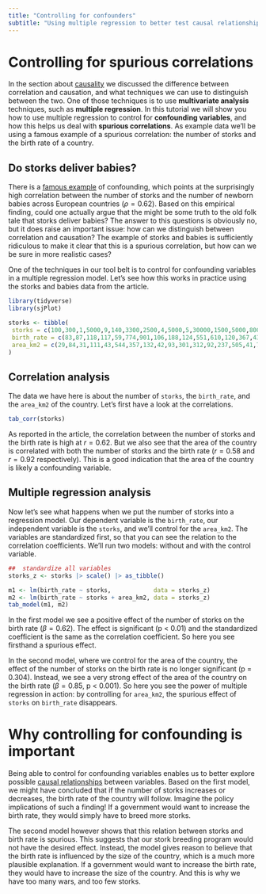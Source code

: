 ```yaml
---
title: "Controlling for confounders"
subtitle: "Using multiple regression to better test causal relationships"
---
```


# Controlling for spurious correlations

In the section about [causality](../concepts/causality.qmd) we discussed the difference between correlation and causation, and what techniques we can use to distinguish between the two.
One of those techniques is to use **multivariate analysis** techniques, such as **multiple regression**.
In this tutorial we will show you how to use multiple regression to control for **confounding variables**, and how this helps us deal with **spurious correlations**.
As example data we'll be using a famous example of a spurious correlation: the number of storks and the birth rate of a country.

## Do storks deliver babies?

There is a [famous example](http://www.brixtonhealth.com/storksBabies.pdf) of confounding, which points at the surprisingly high correlation between the number of storks and the number of newborn babies across European countries ($\rho = 0.62$).
Based on this empirical finding, could one actually argue that the might be some truth to the old folk tale that storks deliver babies?
The answer to this questions is obviously no, but it does raise an important issue: 
how can we distinguish between correlation and causation?
The example of storks and babies is sufficiently ridiculous to make it clear that this is a spurious correlation, but how can we be sure in more realistic cases?

One of the techniques in our tool belt is to control for confounding variables in a multiple regression model.
Let's see how this works in practice using the storks and babies data from the article.

```r
library(tidyverse)
library(sjPlot)

storks <- tibble(
 storks = c(100,300,1,5000,9,140,3300,2500,4,5000,5,30000,1500,5000,8000,150,25000),
 birth_rate = c(83,87,118,117,59,774,901,106,188,124,551,610,120,367,439,82,1576),
 area_km2 = c(29,84,31,111,43,544,357,132,42,93,301,312,92,237,505,41,779) 
)
```

## Correlation analysis

The data we have here is about the number of `storks`, the `birth_rate`, and the `area_km2` of the country.
Let's first have a look at the correlations.

```r
tab_corr(storks)
```

As reported in the article, the correlation between the number of storks and the birth rate is high at $r = 0.62$.
But we also see that the area of the country is correlated with both the number of storks and the birth rate ($r = 0.58$ and $r = 0.92$ respectively).
This is a good indication that the area of the country is likely a confounding variable.

## Multiple regression analysis

Now let's see what happens when we put the number of storks into a regression model.
Our dependent variable is the `birth_rate`, our independent variable is the `storks`, and we'll control for the `area_km2`.
The variables are standardized first, so that you can see the relation to the correlation coefficients.
We'll run two models: without and with the control variable.


```r
##  standardize all variables
storks_z <- storks |> scale() |> as_tibble()

m1 <- lm(birth_rate ~ storks,            data = storks_z)
m2 <- lm(birth_rate ~ storks + area_km2, data = storks_z)
tab_model(m1, m2)
```

In the first model we see a positive effect of the number of storks on the birth rate ($\beta = 0.62$).
The effect is significant (p < 0.01) and the standardized coefficient is the same as the correlation coefficient.
So here you see firsthand a spurious effect.

In the second model, where we control for the area of the country, the effect of the number of storks on the birth rate is no longer significant (p = 0.304).
Instead, we see a very strong effect of the area of the country on the birth rate ($\beta = 0.85$, p < 0.001).
So here you see the power of multiple regression in action: by controlling for `area_km2`, the spurious effect of `storks` on `birth_rate` disappears. 

# Why controlling for confounding is important

Being able to control for confounding variables enables us to better explore possible [causal relationships](../concepts/causality.qmd) between variables.
Based on the first model, we might have concluded that if the number of storks increases or decreases, the birth rate of the country will follow.
Imagine the policy implications of such a finding!
If a government would want to increase the birth rate, they would simply have to breed more storks.

The second model however shows that this relation between storks and birth rate is spurious.
This suggests that our stork breeding program would not have the desired effect.
Instead, the model gives reason to believe that the birth rate is influenced by the size of the country, which is a much more plausible explanation.
If a government would want to increase the birth rate, they would have to increase the size of the country.
And this is why we have too many wars, and too few storks.